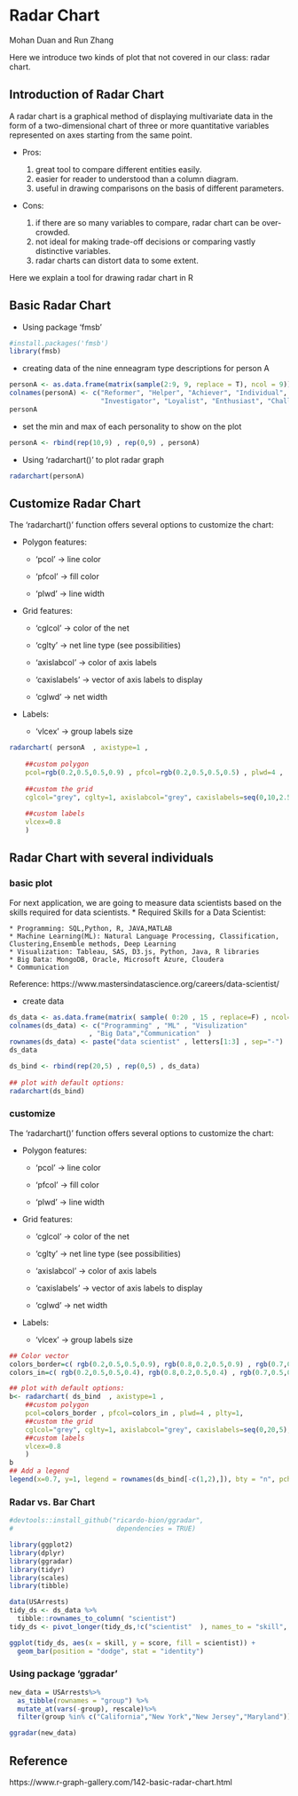 # Radar Chart

Mohan Duan and Run Zhang

Here we introduce two kinds of plot that not covered in our class: radar chart. 

## Introduction of Radar Chart

A radar chart is a graphical method of displaying multivariate data in the form of a two-dimensional chart of three or more quantitative variables represented on axes starting from the same point.

*   Pros: 

      
    1. great tool to compare different entities easily.
    2. easier for reader to understood than a column diagram.
    3. useful in drawing comparisons on the basis of different parameters.
      
*   Cons: 


    1. if there are so many variables to compare, radar chart can be over-crowded.
    2. not ideal for making trade-off decisions or comparing vastly distinctive variables.
    3. radar charts can distort data to some extent.
      
Here we explain a tool for drawing radar chart in R


## Basic Radar Chart

*   Using package 'fmsb'


```r
#install.packages('fmsb')
library(fmsb)
```

*   creating data of the nine enneagram type descriptions for person A

```r
personA <- as.data.frame(matrix(sample(2:9, 9, replace = T), ncol = 9))
colnames(personA) <- c("Reformer", "Helper", "Achiever", "Individual", 
                       "Investigator", "Loyalist", "Enthusiast", "Challenger", "Peacemaker")
personA
```

*    set the min and max of each personality to show on the plot

```r
personA <- rbind(rep(10,9) , rep(0,9) , personA)
```

*   Using 'radarchart()' to plot radar graph
```r
radarchart(personA)
```




## Customize Radar Chart

The 'radarchart()' function offers several options to customize the chart:

*   Polygon features:


    * 'pcol' → line color
  
    * 'pfcol' → fill color
  
    * 'plwd' → line width

*   Grid features:


    * 'cglcol' → color of the net
  
    * 'cglty' → net line type (see possibilities)
  
    * 'axislabcol' → color of axis labels
  
    * 'caxislabels' → vector of axis labels to display
  
    * 'cglwd' → net width

*   Labels:


    * 'vlcex' → group labels size


```r
radarchart( personA  , axistype=1 , 
 
    ##custom polygon
    pcol=rgb(0.2,0.5,0.5,0.9) , pfcol=rgb(0.2,0.5,0.5,0.5) , plwd=4 , 
 
    ##custom the grid
    cglcol="grey", cglty=1, axislabcol="grey", caxislabels=seq(0,10,2.5), cglwd=0.8,
 
    ##custom labels
    vlcex=0.8 
    )
```


## Radar Chart with several individuals


### basic plot


For next application, we are going to measure data scientists based on the skills required for data scientists.
*   Required Skills for a Data Scientist:


    * Programming: SQL,Python, R, JAVA,MATLAB
    * Machine Learning(ML): Natural Language Processing, Classification, Clustering,Ensemble methods, Deep Learning
    * Visualization: Tableau, SAS, D3.js, Python, Java, R libraries
    * Big Data: MongoDB, Oracle, Microsoft Azure, Cloudera
    * Communication

Reference: https://www.mastersindatascience.org/careers/data-scientist/

*   create data
 
```r
ds_data <- as.data.frame(matrix( sample( 0:20 , 15 , replace=F) , ncol=5))
colnames(ds_data) <- c("Programming" , "ML" , "Visulization" 
                    , "Big Data","Communication"  )
rownames(ds_data) <- paste("data scientist" , letters[1:3] , sep="-")
ds_data
```

```r
ds_bind <- rbind(rep(20,5) , rep(0,5) , ds_data)
 
## plot with default options:
radarchart(ds_bind)
```



### customize

The 'radarchart()' function offers several options to customize the chart:

*   Polygon features:


    * 'pcol' → line color
  
    * 'pfcol' → fill color
  
    * 'plwd' → line width

*   Grid features:


    * 'cglcol' → color of the net
  
    * 'cglty' → net line type (see possibilities)
  
    * 'axislabcol' → color of axis labels
  
    * 'caxislabels' → vector of axis labels to display
  
    * 'cglwd' → net width

*   Labels:


    * 'vlcex' → group labels size




```r
## Color vector
colors_border=c( rgb(0.2,0.5,0.5,0.9), rgb(0.8,0.2,0.5,0.9) , rgb(0.7,0.5,0.1,0.9) )
colors_in=c( rgb(0.2,0.5,0.5,0.4), rgb(0.8,0.2,0.5,0.4) , rgb(0.7,0.5,0.1,0.4) )

## plot with default options:
b<- radarchart( ds_bind  , axistype=1 , 
    ##custom polygon
    pcol=colors_border , pfcol=colors_in , plwd=4 , plty=1,
    ##custom the grid
    cglcol="grey", cglty=1, axislabcol="grey", caxislabels=seq(0,20,5), cglwd=0.8,
    ##custom labels
    vlcex=0.8 
    )
b
## Add a legend
legend(x=0.7, y=1, legend = rownames(ds_bind[-c(1,2),]), bty = "n", pch=20 , col=colors_in , text.col = "grey", cex=1.2, pt.cex=3)
```


### Radar vs. Bar Chart

```r
#devtools::install_github("ricardo-bion/ggradar", 
#                          dependencies = TRUE)
```


```r
library(ggplot2)
library(dplyr)
library(ggradar)
library(tidyr)
library(scales)
library(tibble)
```

```r
data(USArrests)
tidy_ds <- ds_data %>% 
  tibble::rownames_to_column( "scientist")
tidy_ds <- pivot_longer(tidy_ds,!c("scientist"  ), names_to = "skill", values_to = "score") 
```

```r
ggplot(tidy_ds, aes(x = skill, y = score, fill = scientist)) +
  geom_bar(position = "dodge", stat = "identity")

```



### Using package 'ggradar'



```r
new_data = USArrests%>%
  as_tibble(rownames = "group") %>%
  mutate_at(vars(-group), rescale)%>%
  filter(group %in% c("California","New York","New Jersey","Maryland"))

ggradar(new_data) 

```




## Reference
https://www.r-graph-gallery.com/142-basic-radar-chart.html



